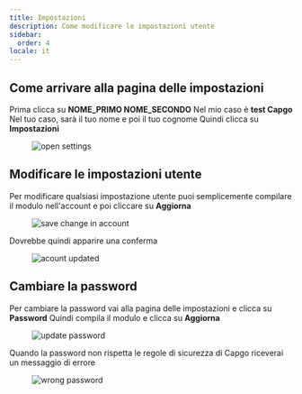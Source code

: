 ```yaml
---
title: Impostazioni
description: Come modificare le impostazioni utente
sidebar:
  order: 4
locale: it
---
```


## Come arrivare alla pagina delle impostazioni

Prima clicca su **NOME_PRIMO NOME_SECONDO** Nel mio caso è **test Capgo** Nel tuo caso, sarà il tuo nome e poi il tuo cognome Quindi clicca su **Impostazioni**

<figure><img src="/settings-gowebp" alt="open settings" /><figcaption></figcaption></figure>

## Modificare le impostazioni utente

Per modificare qualsiasi impostazione utente puoi semplicemente compilare il modulo nell'account e poi cliccare su **Aggiorna**

<figure><img src="/account-savewebp" alt="save change in account" /><figcaption></figcaption></figure>

Dovrebbe quindi apparire una conferma

<figure><img src="/account-updatedwebp" alt="acount updated" /><figcaption></figcaption></figure>

## Cambiare la password

Per cambiare la password vai alla pagina delle impostazioni e clicca su **Password** Quindi compila il modulo e clicca su **Aggiorna**

<figure><img src="/update-passwdwebp" alt="update password" /><figcaption></figcaption></figure>

Quando la password non rispetta le regole di sicurezza di Capgo riceverai un messaggio di errore

<figure><img src="/passwd-errorwebp" alt="wrong password" /><figcaption></figcaption></figure>